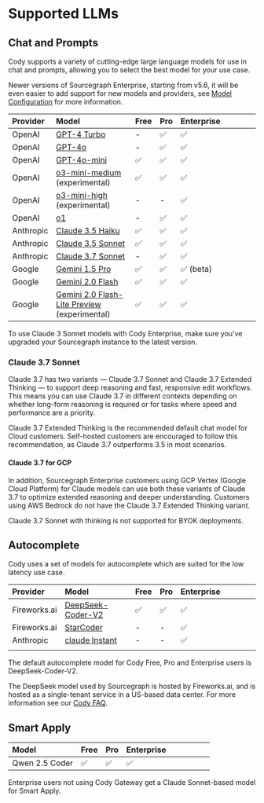# Supported LLMs

## Chat and Prompts

Cody supports a variety of cutting-edge large language models for use in chat and prompts, allowing you to select the best model for your use case.

<Callout type="note">Newer versions of Sourcegraph Enterprise, starting from v5.6, it will be even easier to add support for new models and providers, see [Model Configuration](/cody/enterprise/model-configuration) for more information.</Callout>

| **Provider** |                                                                   **Model**                                                                   | **Free** | **Pro** | **Enterprise** |     |     |     |     |
| :----------- | :-------------------------------------------------------------------------------------------------------------------------------------------- | :------- | :------ | :------------- | --- | --- | --- | --- |
| OpenAI       | [GPT-4 Turbo](https://platform.openai.com/docs/models/gpt-4-and-gpt-4-turbo#:~:text=TRAINING%20DATA-,gpt%2D4%2D0125%2Dpreview,-New%20GPT%2D4) | -        | ✅       | ✅              |     |     |     |     |
| OpenAI       | [GPT-4o](https://platform.openai.com/docs/models#gpt-4o)                                                                                      | -        | ✅       | ✅              |     |     |     |     |
| OpenAI       | [GPT-4o-mini](https://platform.openai.com/docs/models#gpt-4o-mini)                                                                            | ✅        | ✅       | ✅              |     |     |     |     |
| OpenAI       | [o3-mini-medium](https://openai.com/index/openai-o3-mini/) (experimental)                                                                     | ✅        | ✅       | ✅              |     |     |     |     |
| OpenAI       | [o3-mini-high](https://openai.com/index/openai-o3-mini/) (experimental)                                                                       | -        | -       | ✅              |     |     |     |     |
| OpenAI       | [o1](https://platform.openai.com/docs/models#o1)                                                                                              | -        | ✅       | ✅              |     |     |     |     |
| Anthropic    | [Claude 3.5 Haiku](https://docs.anthropic.com/claude/docs/models-overview#model-comparison)                                                   | ✅        | ✅       | ✅              |     |     |     |     |
| Anthropic    | [Claude 3.5 Sonnet](https://docs.anthropic.com/claude/docs/models-overview#model-comparison)                                                  | ✅        | ✅       | ✅              |     |     |     |     |
| Anthropic    | [Claude 3.7 Sonnet](https://docs.anthropic.com/claude/docs/models-overview#model-comparison)                                                  | -        | ✅       | ✅              |     |     |     |     |
| Google       | [Gemini 1.5 Pro](https://deepmind.google/technologies/gemini/pro/)                                                                            | ✅        | ✅       | ✅ (beta)       |     |     |     |     |
| Google       | [Gemini 2.0 Flash](https://deepmind.google/technologies/gemini/flash/)                                                                        | ✅        | ✅       | ✅              |     |     |     |     |
| Google       | [Gemini 2.0 Flash-Lite Preview](https://deepmind.google/technologies/gemini/flash/) (experimental)                                            | ✅        | ✅       | ✅              |     |     |     |     |

<Callout type="note">To use Claude 3 Sonnet models with Cody Enterprise, make sure you've upgraded your Sourcegraph instance to the latest version. </Callout>

### Claude 3.7 Sonnet

Claude 3.7 has two variants — Claude 3.7 Sonnet and Claude 3.7 Extended Thinking — to support deep reasoning and fast, responsive edit workflows. This means you can use Claude 3.7 in different contexts depending on whether long-form reasoning is required or for tasks where speed and performance are a priority.

Claude 3.7 Extended Thinking is the recommended default chat model for Cloud customers. Self-hosted customers are encouraged to follow this recommendation, as Claude 3.7 outperforms 3.5 in most scenarios.

#### Claude 3.7 for GCP

In addition, Sourcegraph Enterprise customers using GCP Vertex (Google Cloud Platform) for Claude models can use both these variants of Claude 3.7 to optimize extended reasoning and deeper understanding. Customers using AWS Bedrock do not have the Claude 3.7 Extended Thinking variant.

<Callout type="info">Claude 3.7 Sonnet with thinking is not supported for BYOK deployments.</Callout>

## Autocomplete

Cody uses a set of models for autocomplete which are suited for the low latency use case.

| **Provider** |                                         **Model**                                         | **Free** | **Pro** | **Enterprise** |     |     |     |     |
| :----------- | :---------------------------------------------------------------------------------------- | :------- | :------ | :------------- | --- | --- | --- | --- |
| Fireworks.ai | [DeepSeek-Coder-V2](https://huggingface.co/deepseek-ai/DeepSeek-Coder-V2-Lite-Instruct)   | ✅        | ✅       | ✅              |     |     |     |     |
| Fireworks.ai | [StarCoder](https://arxiv.org/abs/2305.06161)                                             | -        | -       | ✅              |     |     |     |     |
| Anthropic    | [claude Instant](https://docs.anthropic.com/claude/docs/models-overview#model-comparison) | -        | -       | ✅              |     |     |     |     |
|              |                                                                                           |          |         |                |     |     |     |     |

<Callout type="note">The default autocomplete model for Cody Free, Pro and Enterprise users is DeepSeek-Coder-V2.</Callout>

<Callout type="note">The DeepSeek model used by Sourcegraph is hosted by Fireworks.ai, and is hosted as a single-tenant service in a US-based data center. For more information see our [Cody FAQ](https://sourcegraph.com/docs/cody/faq#is-any-of-my-data-sent-to-deepseek).</Callout>

## Smart Apply

|    **Model**     | **Free** | **Pro** | **Enterprise** |      |     |     |     |     |
| :--------------- | :------- | :------ | :------------- | :--- | --- | --- | --- | --- |
| Qwen 2.5 Coder | ✅        | ✅       | ✅              |      |     |     |     |     |

<Callout type="note">Enterprise users not using Cody Gateway get a Claude Sonnet-based model for Smart Apply.</Callout>

